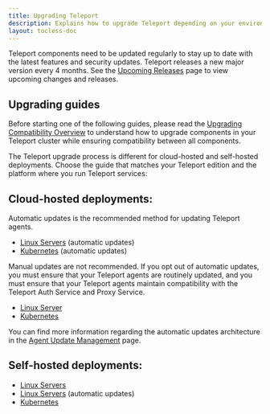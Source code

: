```yaml
---
title: Upgrading Teleport
description: Explains how to upgrade Teleport depending on your environment and edition.
layout: tocless-doc
---
```


Teleport components need to be updated regularly to stay up to date with the latest
features and security updates. Teleport releases a new major version every 4 months.
See the [Upcoming Releases](./upcoming-releases.mdx) page to view upcoming changes
and releases.

## Upgrading guides

Before starting one of the following guides, please read the [Upgrading Compatibility Overview](./upgrading/overview.mdx)
to understand how to upgrade components in your Teleport cluster while ensuring compatibility
between all components.

The Teleport upgrade process is different for cloud-hosted and self-hosted deployments.
Choose the guide that matches your Teleport edition and the platform where you run
Teleport services:

## Cloud-hosted deployments:

Automatic updates is the recommended method for updating Teleport agents.

- [Linux Servers](./upgrading/cloud-linux-automatic.mdx) (automatic updates)
- [Kubernetes](./upgrading/cloud-kubernetes-automatic.mdx) (automatic updates)

Manual updates are not recommended. If you opt out of automatic updates, you must
ensure that your Teleport agents are routinely updated, and you must ensure that
your Teleport agents maintain compatibility with the Teleport Auth Service and Proxy
Service.

- [Linux Server](./upgrading/cloud-linux.mdx)
- [Kubernetes](./upgrading/cloud-kubernetes.mdx)

You can find more information regarding the automatic updates architecture in the
[Agent Update Management](./architecture/agent-update-management.mdx) page.

## Self-hosted deployments:

- [Linux Servers](./upgrading/self-hosted-linux.mdx)
- [Linux Servers](./upgrading/self-hosted-automatic-agent-updates.mdx) (automatic updates)
- [Kubernetes](./upgrading/self-hosted-kubernetes.mdx)
